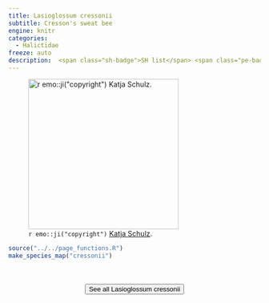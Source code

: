 ```yaml
---
title: Lasioglossum cressonii
subtitle: Cresson's sweat bee
engine: knitr
categories:
  - Halictidae
freeze: auto
description:  <span class="sh-badge">SH list</span> <span class="pe-badge">PM Evidence</span>
---
```

![`r emo::ji("copyright")` [Katja Schulz ](https://inaturalist.ca/photos/77145305).](https://inaturalist-open-data.s3.amazonaws.com/photos/77145305/large.jpeg){height=300}





```r
source("../../page_functions.R")
make_species_map("cressonii")
```
<br><br>
<center>


<a href="https://www.zoology.ubc.ca/entomology/main/Hymenoptera/Halictidae/Lasioglossum%20cressonii.php"><button type="button" class="btn btn-secondary">See all Lasioglossum cressonii <i class="fa-solid fa-arrow-up-right-from-square"></i> </button></a>
</center>
